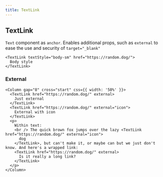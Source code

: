 ```yaml
---
title: TextLink
---
```


## TextLink

`Text` component as `anchor`. Enables additional props, such as `external` to ease the use and security of `target="_blank"`

```tsx preview
<TextLink textStyle="body-sm" href="https://random.dog/">
  Body style
</TextLink>
```

### External

```tsx preview
<Column gap="8" cross="start" css={{ width: '50%' }}>
  <TextLink href="https://random.dog/" external>
    Just external
  </TextLink>
  <TextLink href="https://random.dog/" external="icon">
    External with icon
  </TextLink>
  <p>
    Within text:
    <br /> The quick brown fox jumps over the lazy <TextLink href="https://random.dog/" external="icon">
      dog
    </TextLink>, but can't make it, or maybe can but we just don't know. And here's a wrapped link:
    <TextLink href="https://random.dog/" external>
      Is it really a long link?
    </TextLink>
  </p>
</Column>
```
